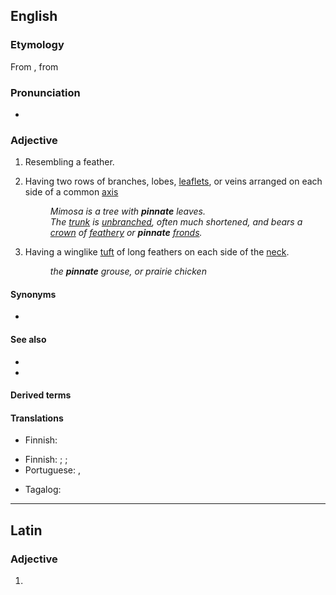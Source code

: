 ==English==

===Etymology===
From {{etyl|la|en}} {{m|la|pinnātus||[[feathered]]}}, from {{m|la|pinna||[[feather]]}}

===Pronunciation===
* {{IPA|/pɪnˈneɪt/|lang=en}}

{{wikipedia}}

===Adjective===
{{en-adj}}

# Resembling a feather.
# {{lb|en|botany}} Having two rows of branches, lobes, [[leaflet]]s, or veins arranged on each side of a common [[axis]]
#: ''Mimosa is a tree with '''pinnate''' leaves.''
#: ''The [[trunk]] is [[unbranched]], often much shortened, and bears a [[crown]] of [[feathery]] or '''pinnate''' [[fronds]].''
# {{lb|en|zoology}} Having a winglike [[tuft]] of long feathers on each side of the [[neck]].
#: ''the '''pinnate''' grouse, or prairie chicken''

====Synonyms====
* {{l|en|pinnated}}

====See also====
* {{l|en|pinnately}}
* {{l|en|palmate}}

====Derived terms====
{{der3|lang=en|[[abruptly-pinnate]]
|[[bipinnate]]
|[[even-pinnate]]
|[[imparipinnate]]
|[[multipinnate]]
|[[odd-pinnate]]
|[[paripinnate]]
|[[pluripinnate]]
|[[tripinnate]]
|[[tripinnated]]}}

====Translations====
{{trans-top|resembling a feather}}
* Finnish: {{t|fi|sulkamainen}}
{{trans-mid}}
{{trans-bottom}}

{{trans-top|having two rows of members arranged on each side of a common axis}}
* Finnish: {{t|fi|pariosainen}} {{qualifier|lobes}}; {{t|fi|parilehdykkäinen}} {{qualifier|leaflets}}; {{t+|fi|sulkasuoninen}} {{qualifier|veins}}
* Portuguese: {{t|pt|pinado}}, {{t|pt|penado}}
{{trans-mid}}
* Tagalog: {{t|tl|sangahan}}
{{trans-bottom}}

{{trans-top|having a winglike tuft of long feathers on each side of the neck}}
{{trans-mid}}
{{trans-bottom}}

----

==Latin==

===Adjective===
{{la-adj-form|pinnāte}}

# {{inflection of|pinnātus||voc|m|s|lang=la}}